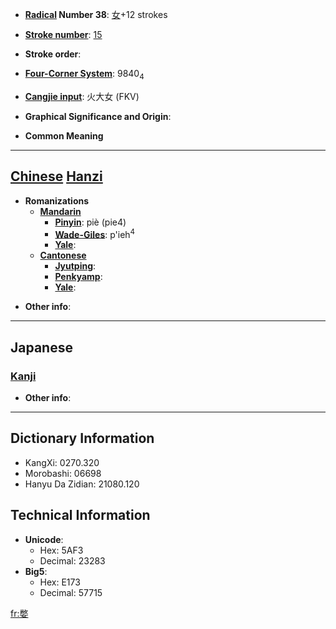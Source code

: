* '''[[Wiktionary:Chinese radical index| Radical]] Number 38''': [[Wiktionary:Chinese radical index 女|女]]+12 strokes

* '''[[Wiktionary:Chinese total strokes index|Stroke number]]''': [[Wiktionary:Chinese total strokes index 15|15]]

* '''Stroke order''': 

* '''[[Wiktionary:Chinese four corner index|Four-Corner System]]''': 9840<sub>4</sub>

* '''[[Wiktionary:Chinese Cangjie index|Cangjie input]]''': 火大女 (FKV)

* '''Graphical Significance and Origin''': 

* '''Common Meaning'''

----

== [[Chinese]] [[Hanzi]] ==

* '''Romanizations'''
** '''[[Mandarin]]'''
*** '''[[Pinyin]]''': piè (pie4)
*** '''[[Wade-Giles]]''': p'ieh<sup>4</sup>
*** '''[[Yale]]''': 
** '''[[Cantonese]]'''
*** '''[[Jyutping]]''':
*** '''[[Penkyamp]]''': 
*** '''[[Yale]]''': 

* '''Other info''': 

----

==Japanese==
===[[Kanji]]===
{{kanji|on readings=[[へつ]] (hetsu), [[へち]] (hechi)|kun readings=[[おこる]] (okoru), [[かるいさま]] (karuisama)}}

* '''Other info''':  

----

== Dictionary Information ==

* KangXi: 0270.320
* Morobashi: 06698
* Hanyu Da Zidian: 21080.120

== Technical Information ==

* '''Unicode''':
** Hex: 5AF3
** Decimal: 23283
* '''Big5''':
** Hex: E173
** Decimal: 57715

[[fr:嫳]]
